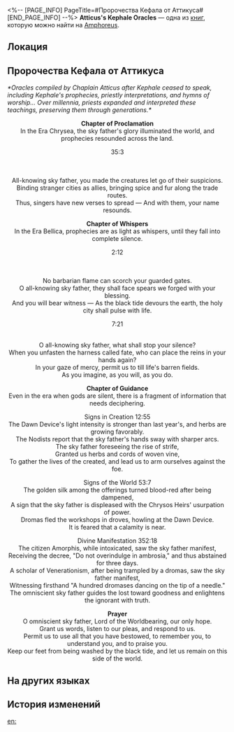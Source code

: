 <%-- [PAGE_INFO]
PageTitle=#Пророчества Кефала от Аттикуса#
[END_PAGE_INFO] --%>
{{Дополнить}}
{{Книга Инфобокс
|id           = 519
|partIds      = 190846
|Название     = Atticus's Kephale Oracles
|Изображение  = Предмет Книга Амфореус 1.png
|Мир          = Amphoreus
|Томов        = 1
|Автор        = <!--нужно добавить-->
|Описание     = A collection of oracles compiled by the priests of Kephale, the definitive interpretation of Kephale's prophecies.
|Том1         = {{tx}}
|Источник1    = {{tx|Отсутствует источник}}
|Персонажи    = Kephale
|Фракции      = 
}}
'''Atticus's Kephale Oracles''' — одна из [[Книги|книг]], которую можно найти на [[Amphoreus]].

==Локация==
{{Отметка карты|<!--название карты-->|<!--id отметки-->}}

==Пророчества Кефала от Аттикуса==
''*Oracles compiled by Chaplain Atticus after Kephale ceased to speak, including Kephale's prophecies, priestly interpretations, and hymns of worship... Over millennia, priests expanded and interpreted these teachings, preserving them through generations.*''


<div align="center">'''Chapter of Proclamation'''<br />
In the Era Chrysea, the sky father's glory illuminated the world, and prophecies resounded across the land.


35:3<br />
{{Цвет|Ключевой|nobold=1|"O children of humanity, cherish your neighbors."}}<br />
{{Цвет|Ключевой|nobold=1|"Share your ambrosia, and keep them warm with blankets."}}<br />
{{Цвет|Ключевой|nobold=1|"Then shall they echo your songs."}}


All-knowing sky father, you made the creatures let go of their suspicions.<br />
Binding stranger cities as allies, bringing spice and fur along the trade routes.<br />
Thus, singers have new verses to spread &mdash; And with them, your name resounds.


'''Chapter of Whispers'''<br />
In the Era Bellica, prophecies are as light as whispers, until they fall into complete silence.


2:12<br />
{{Цвет|Ключевой|nobold=1|"Seek the hidden valley, where seeds of color lie in the stones."}}<br />
{{Цвет|Ключевой|nobold=1|"Forge your blades with silver seeds, fill your vaults with golden ones."}}<br />
{{Цвет|Ключевой|nobold=1|"Let them root and flourish, building the dikes to ward off the River of Souls."}}


No barbarian flame can scorch your guarded gates.<br />
O all-knowing sky father, they shall face spears we forged with your blessing.<br />
And you will bear witness &mdash; As the black tide devours the earth, the holy city shall pulse with life.


7:21<br />
{{Цвет|Ключевой|nobold=1|"As the prophecy descends, my mission shall end, and from then on follows silence &mdash;"}}<br />
{{Цвет|Ключевой|nobold=1|"The eternal night is looming, the Dawn Device will safeguard the holy city, poised for the children of humanity to create miracles... forever."}}


O all-knowing sky father, what shall stop your silence?<br />
When you unfasten the harness called fate, who can place the reins in your hands again?<br />
In your gaze of mercy, permit us to till life's barren fields.<br />
As you imagine, as you will, as you do.


'''Chapter of Guidance'''<br />
Even in the era when gods are silent, there is a fragment of information that needs deciphering.


Signs in Creation 12:55<br />
The Dawn Device's light intensity is stronger than last year's, and herbs are growing favorably.<br />
The Nodists report that the sky father's hands sway with sharper arcs.<br />
The sky father foreseeing the rise of strife,<br />
Granted us herbs and cords of woven vine,<br />
To gather the lives of the created, and lead us to arm ourselves against the foe.


Signs of the World 53:7<br />
The golden silk among the offerings turned blood-red after being dampened,<br />
A sign that the sky father is displeased with the Chrysos Heirs' usurpation of power.<br />
Dromas fled the workshops in droves, howling at the Dawn Device.<br />
It is feared that a calamity is near.


Divine Manifestation 352:18<br />
The citizen Amorphis, while intoxicated, saw the sky father manifest,<br />
Receiving the decree, "Do not overindulge in ambrosia," and thus abstained for three days.<br />
A scholar of Venerationism, after being trampled by a dromas, saw the sky father manifest,<br />
Witnessing firsthand "A hundred dromases dancing on the tip of a needle."<br />
The omniscient sky father guides the lost toward goodness and enlightens the ignorant with truth.


'''Prayer'''<br />
O omniscient sky father, Lord of the Worldbearing, our only hope.<br />
Grant us words, listen to our pleas, and respond to us.<br />
Permit us to use all that you have bestowed, to remember you, to understand you, and to praise you.<br />
Keep our feet from being washed by the black tide, and let us remain on this side of the world.</div>

==На других языках==
{{На других языках
|en   = Atticus's Kephale Oracles
|zhs  = 阿提卡斯的刻法勒谕言集
|zht  = 阿提卡斯的刻法勒諭言集
|ja   = アルティッカスのケファレ神託集
|ko   = 아티쿠스의 케팔 신탁집
|es   = Oráculos de Kefale de Ático
|fr   = Préceptes de Képhale, par Atticus
|ru   = Пророчества Кефала от Аттикуса
|th   = บันทึกคำพยากรณ์แห่ง Kephale ของ Atticus
|vi   = Lời Tiên Tri Kephale Của Atticus
|de   = Attikas’ Sammlung von Kephales Orakeln
|id   = Kumpulan Ramalan Kephale Milik Atticus
|pt   = Oráculos Kephaleanos de Atticus
}}

==История изменений==
{{История изменений|3.5}}

[[en:]]